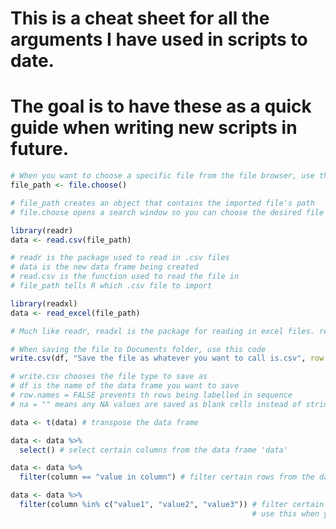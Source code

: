 # This is a cheat sheet for all the arguments I have used in scripts to date.
# The goal is to have these as a quick guide when writing new scripts in future.

```r

# When you want to choose a specific file from the file browser, use this code
file_path <- file.choose()

# file_path creates an object that contains the imported file's path
# file.choose opens a search window so you can choose the desired file

library(readr)
data <- read.csv(file_path)

# readr is the package used to read in .csv files
# data is the new data frame being created
# read.csv is the function used to read the file in
# file_path tells R which .csv file to import

library(readxl)
data <- read_excel(file_path)

# Much like readr, readxl is the package for reading in excel files. read_excel is the function

```

```r

# When saving the file to Documents folder, use this code
write.csv(df, "Save the file as whatever you want to call is.csv", row.names = FALSE, na = "")

# write.csv chooses the file type to save as
# df is the name of the data frame you want to save
# row.names = FALSE prevents th rows being labelled in sequence
# na = "" means any NA values are saved as blank cells instead of strings (text)

```

```r

data <- t(data) # transpose the data frame

data <- data %>%
  select() # select certain columns from the data frame 'data'

data <- data %>%
  filter(column == "value in column") # filter certain rows from the data frame 'data'

data <- data %>%
  filter(column %in% c("value1", "value2", "value3")) # filter certain rows from data frame 'data'
                                                      # use this when you want more that one row value




```

